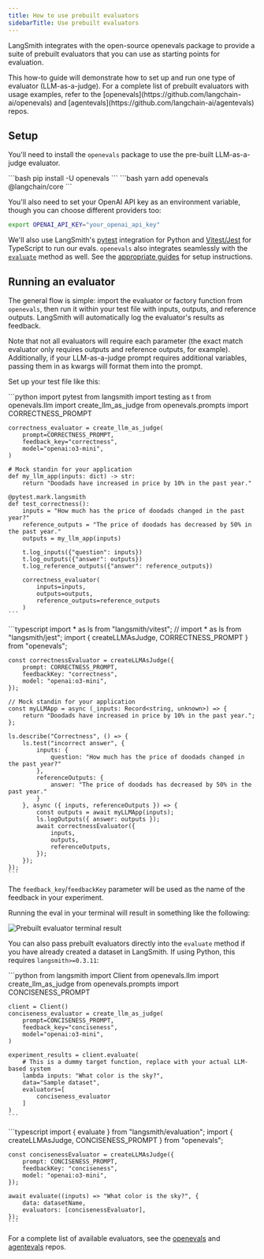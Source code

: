 ```yaml
---
title: How to use prebuilt evaluators
sidebarTitle: Use prebuilt evaluators
---
```


LangSmith integrates with the open-source openevals package to provide a suite of prebuilt evaluators that you can use as starting points for evaluation.

<Note>
  This how-to guide will demonstrate how to set up and run one type of evaluator (LLM-as-a-judge). For a complete list of prebuilt evaluators with usage examples, refer to the [openevals](https://github.com/langchain-ai/openevals) and [agentevals](https://github.com/langchain-ai/agentevals) repos.
</Note>

## Setup

You'll need to install the `openevals` package to use the pre-built LLM-as-a-judge evaluator.

<Tabs>
  <Tab title="Python">
    ```bash
    pip install -U openevals
    ```
  </Tab>
  <Tab title="TypeScript">
    ```bash
    yarn add openevals @langchain/core
    ```
  </Tab>
</Tabs>

You'll also need to set your OpenAI API key as an environment variable, though you can choose different providers too:

```bash
export OPENAI_API_KEY="your_openai_api_key"
```

We'll also use LangSmith's [pytest](/langsmith/pytest) integration for Python and [Vitest/Jest](/langsmith/vitest-jest) for TypeScript to run our evals. `openevals` also integrates seamlessly with the [`evaluate`](https://docs.smith.langchain.com/reference/python/evaluation/langsmith.evaluation._runner.evaluate) method as well. See the [appropriate guides](/langsmith/pytest) for setup instructions.

## Running an evaluator

The general flow is simple: import the evaluator or factory function from `openevals`, then run it within your test file with inputs, outputs, and reference outputs. LangSmith will automatically log the evaluator's results as feedback.

Note that not all evaluators will require each parameter (the exact match evaluator only requires outputs and reference outputs, for example). Additionally, if your LLM-as-a-judge prompt requires additional variables, passing them in as kwargs will format them into the prompt.

Set up your test file like this:

<Tabs>
  <Tab title="Python">
    ```python
    import pytest
    from langsmith import testing as t
    from openevals.llm import create_llm_as_judge
    from openevals.prompts import CORRECTNESS_PROMPT

    correctness_evaluator = create_llm_as_judge(
        prompt=CORRECTNESS_PROMPT,
        feedback_key="correctness",
        model="openai:o3-mini",
    )

    # Mock standin for your application
    def my_llm_app(inputs: dict) -> str:
        return "Doodads have increased in price by 10% in the past year."

    @pytest.mark.langsmith
    def test_correctness():
        inputs = "How much has the price of doodads changed in the past year?"
        reference_outputs = "The price of doodads has decreased by 50% in the past year."
        outputs = my_llm_app(inputs)
        
        t.log_inputs({"question": inputs})
        t.log_outputs({"answer": outputs})
        t.log_reference_outputs({"answer": reference_outputs})
        
        correctness_evaluator(
            inputs=inputs,
            outputs=outputs,
            reference_outputs=reference_outputs
        )
    ```
  </Tab>
  <Tab title="TypeScript">
    ```typescript
    import * as ls from "langsmith/vitest";
    // import * as ls from "langsmith/jest";
    import { createLLMAsJudge, CORRECTNESS_PROMPT } from "openevals";

    const correctnessEvaluator = createLLMAsJudge({
        prompt: CORRECTNESS_PROMPT,
        feedbackKey: "correctness",
        model: "openai:o3-mini",
    });

    // Mock standin for your application
    const myLLMApp = async (_inputs: Record<string, unknown>) => {
        return "Doodads have increased in price by 10% in the past year.";
    };

    ls.describe("Correctness", () => {
        ls.test("incorrect answer", {
            inputs: {
                question: "How much has the price of doodads changed in the past year?"
            },
            referenceOutputs: {
                answer: "The price of doodads has decreased by 50% in the past year."
            }
        }, async ({ inputs, referenceOutputs }) => {
            const outputs = await myLLMApp(inputs);
            ls.logOutputs({ answer: outputs });
            await correctnessEvaluator({
                inputs,
                outputs,
                referenceOutputs,
            });
        });
    });
    ```
  </Tab>
</Tabs>

The `feedback_key`/`feedbackKey` parameter will be used as the name of the feedback in your experiment.

Running the eval in your terminal will result in something like the following:

![Prebuilt evaluator terminal result](images/prebuilt-eval-result.png)

You can also pass prebuilt evaluators directly into the `evaluate` method if you have already created a dataset in LangSmith. If using Python, this requires `langsmith>=0.3.11`:

<Tabs>
  <Tab title="Python">
    ```python
    from langsmith import Client
    from openevals.llm import create_llm_as_judge
    from openevals.prompts import CONCISENESS_PROMPT

    client = Client()
    conciseness_evaluator = create_llm_as_judge(
        prompt=CONCISENESS_PROMPT,
        feedback_key="conciseness",
        model="openai:o3-mini",
    )

    experiment_results = client.evaluate(
        # This is a dummy target function, replace with your actual LLM-based system
        lambda inputs: "What color is the sky?",
        data="Sample dataset",
        evaluators=[
            conciseness_evaluator
        ]
    )
    ```
  </Tab>
  <Tab title="TypeScript">
    ```typescript
    import { evaluate } from "langsmith/evaluation";
    import { createLLMAsJudge, CONCISENESS_PROMPT } from "openevals";

    const concisenessEvaluator = createLLMAsJudge({
        prompt: CONCISENESS_PROMPT,
        feedbackKey: "conciseness",
        model: "openai:o3-mini",
    });

    await evaluate((inputs) => "What color is the sky?", {
        data: datasetName,
        evaluators: [concisenessEvaluator],
    });
    ```
  </Tab>
</Tabs>

For a complete list of available evaluators, see the [openevals](https://github.com/langchain-ai/openevals) and [agentevals](https://github.com/langchain-ai/agentevals) repos.
